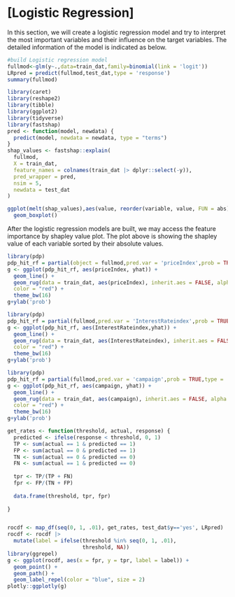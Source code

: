 # [Logistic Regression]

In this section, we will create a logistic regression model and try to interpret the most important variables and their influence on the target variables. The detailed information of the model is indicated as below.

```r
#build Logistic regression model
fullmod<-glm(y~.,data=train_dat,family=binomial(link = 'logit'))
LRpred = predict(fullmod,test_dat,type = 'response')
summary(fullmod)
```

```r
library(caret)
library(reshape2)
library(tibble)
library(ggplot2)
library(tidyverse)
library(fastshap)
pred <- function(model, newdata) {
  predict(model, newdata = newdata, type = "terms")
}
shap_values <- fastshap::explain(
  fullmod, 
  X = train_dat,           
  feature_names = colnames(train_dat |> dplyr::select(-y)),
  pred_wrapper = pred, 
  nsim = 5,
  newdata = test_dat
)

ggplot(melt(shap_values),aes(value, reorder(variable, value, FUN = abs)))+
  geom_boxplot()
```

After the logistic regression models are built, we may access the feature importance by shapley value plot. The plot above is showing the shapley value of each variable sorted by their absolute values.

```r
library(pdp)
pdp_hit_rf = partial(object = fullmod,pred.var = 'priceIndex',prob = TRUE,type = 'classification')
g <- ggplot(pdp_hit_rf, aes(priceIndex, yhat)) +
  geom_line() +
  geom_rug(data = train_dat, aes(priceIndex), inherit.aes = FALSE, alpha = .5,
  color = "red") +
  theme_bw(16)
g+ylab('prob')
```

```r
library(pdp)
pdp_hit_rf = partial(fullmod,pred.var = 'InterestRateindex',prob = TRUE,type = 'classification')
g <- ggplot(pdp_hit_rf, aes(InterestRateindex,yhat)) +
  geom_line() +
  geom_rug(data = train_dat, aes(InterestRateindex), inherit.aes = FALSE, alpha = .5,
  color = "red") +
  theme_bw(16)
g+ylab('prob')
```

```r
library(pdp)
pdp_hit_rf = partial(fullmod,pred.var = 'campaign',prob = TRUE,type = 'classification')
g <- ggplot(pdp_hit_rf, aes(campaign, yhat)) +
  geom_line() +
  geom_rug(data = train_dat, aes(campaign), inherit.aes = FALSE, alpha = .5,
  color = "red") +
  theme_bw(16)
g+ylab('prob')
```

```r
get_rates <- function(threshold, actual, response) {
  predicted <- ifelse(response < threshold, 0, 1)
  TP <- sum(actual == 1 & predicted == 1)
  FP <- sum(actual == 0 & predicted == 1)
  TN <- sum(actual == 0 & predicted == 0)
  FN <- sum(actual == 1 & predicted == 0)
  
  tpr <- TP/(TP + FN)
  fpr <- FP/(TN + FP)  
  
  data.frame(threshold, tpr, fpr)
  
}


rocdf <- map_df(seq(0, 1, .01), get_rates, test_dat$y=='yes', LRpred)
rocdf <- rocdf |> 
  mutate(label = ifelse(threshold %in% seq(0, 1, .01),
                        threshold, NA))
library(ggrepel)
g <- ggplot(rocdf, aes(x = fpr, y = tpr, label = label)) +
  geom_point() +
  geom_path() +
  geom_label_repel(color = "blue", size = 2)
plotly::ggplotly(g)
```




